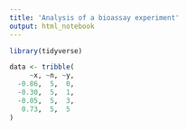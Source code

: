 ```yaml
---
title: 'Analysis of a bioassay experiment'
output: html_notebook
---
```


```r
library(tidyverse)
```

```r
data <- tribble(
     ~x, ~n, ~y,
  -0.86,  5,  0,
  -0.30,  5,  1,
  -0.05,  5,  3,
   0.73,  5,  5
)
```
